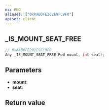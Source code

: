 ```yaml
---
ns: PED
aliases: ["0xAAB0FE202E9FC9F0"]
apiset: client
---
```

## _IS_MOUNT_SEAT_FREE

```c
// 0xAAB0FE202E9FC9F0
Any _IS_MOUNT_SEAT_FREE(Ped mount, int seat);
```


## Parameters
* **mount**:
* **seat**:

## Return value